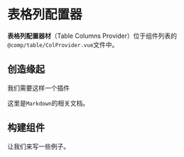 
<Meta title="框架指引|组件/表格" />

# 表格列配置器

**表格列配置器材**（Table Columns Provider）位于组件列表的`@comp/table/ColProvider.vue`文件中。

## 创造缘起

我们需要这样一个插件

这里是`Markdown`的相关文档。

## 构建组件

让我们来写一些例子。
